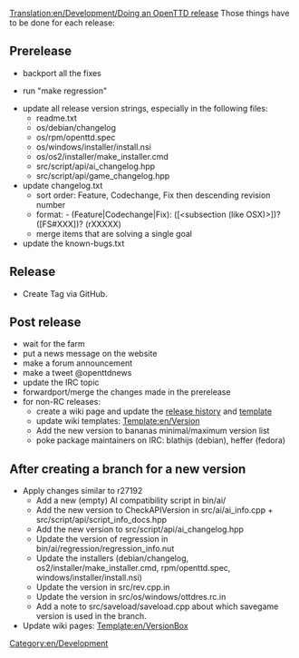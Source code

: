 [[Translation:en/Development/Doing an OpenTTD release]]
Those things have to be done for each release:

==Prerelease==
* backport all the fixes

* run "make regression"

* update all release version strings, especially in the following files:
** readme.txt
** os/debian/changelog
** os/rpm/openttd.spec
** os/windows/installer/install.nsi
** os/os2/installer/make_installer.cmd
** src/script/api/ai_changelog.hpp
** src/script/api/game_changelog.hpp
* update changelog.txt
** sort order: Feature, Codechange, Fix then descending revision number
** format: - (Feature|Codechange|Fix): ([<subsection (like OSX)>])? <message> ([FS#XXX])? (rXXXXX)
** merge items that are solving a single goal
* update the known-bugs.txt

==Release==
* Create Tag via GitHub.

==Post release==
* wait for the farm
* put a news message on the website
* make a forum announcement
* make a tweet @openttdnews
* update the IRC topic
* forwardport/merge the changes made in the prerelease
* for non-RC releases:
** create a wiki page and update the [[en/Archive/OpenTTD/Main Page|release history]] and [[Template:en/Archive/OpenTTD/Navigation|template]]
** update wiki templates: [[Template:en/Version]]
** Add the new version to bananas minimal/maximum version list
** poke package maintainers on IRC: blathijs (debian), heffer (fedora)

==After creating a branch for a new version==
* Apply changes similar to r27192
** Add a new (empty) AI compatibility script in bin/ai/
** Add the new version to CheckAPIVersion in src/ai/ai_info.cpp + src/script/api/script_info_docs.hpp
** Add the new version to src/script/api/ai_changelog.hpp
** Update the version of regression in bin/ai/regression/regression_info.nut
** Update the installers (debian/changelog, os2/installer/make_installer.cmd, rpm/openttd.spec, windows/installer/install.nsi)
** Update the version in src/rev.cpp.in
** Update the version in src/os/windows/ottdres.rc.in
** Add a note to src/saveload/saveload.cpp about which savegame version is used in the branch.
* Update wiki pages: [[Template:en/VersionBox]]

[[Category:en/Development]]